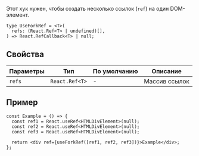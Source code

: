 Этот хук нужен, чтобы создать несколько ссылок (`ref`) на один DOM-элемент.

```tsx
type UseForkRef = <T>(
  refs: (React.Ref<T> | undefined)[],
) => React.RefCallback<T> | null;
```

## Свойства

| Параметры | Тип            | По умолчанию | Описание      |
| --------- | -------------- | ------------ | ------------- |
| `refs`    | `React.Ref<T>` | -            | Массив ссылок |

## Пример

```tsx
const Example = () => {
  const ref1 = React.useRef<HTMLDivElement>(null);
  const ref2 = React.useRef<HTMLDivElement>(null);
  const ref3 = React.useRef<HTMLDivElement>(null);

  return <div ref={useForkRef([ref1, ref2, ref3])}>Example</div>;
};
```
